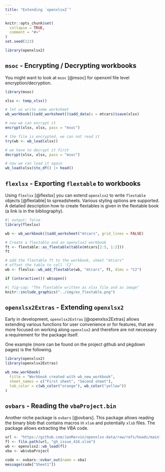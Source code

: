 ```yaml
---
title: "Extending `openxlsx2`"
---
```


```r
knitr::opts_chunk$set(
  collapse = TRUE,
  comment = "#>"
)
set.seed(123)
```

```r
library(openxlsx2)
```

## `msoc` - Encrypting / Decrypting workbooks

You might want to look at `msoc` [@msoc] for openxml file level encryption/decryption.

```r
library(msoc)

xlsx <- temp_xlsx()

# let us write some worksheet
wb_workbook()$add_worksheet()$add_data(x = mtcars)$save(xlsx)

# now we can encrypt it
encrypt(xlsx, xlsx, pass = "msoc")

# the file is encrypted, we can not read it
try(wb <- wb_load(xlsx))

# we have to decrypt it first
decrypt(xlsx, xlsx, pass = "msoc")

# now we can load it again
wb_load(xlsx)$to_df() |> head()
```

## `flexlsx` - Exporting `flextable` to workbooks

Using `flexlsx` [@flexlsx] you can extend `openxlsx2` to write `flextable` objects [@flextable] to spreadsheets. Various styling options are supported. A detailed description how to create flextables is given in the flextable book (a link is in the bibliography).

```r
#| output: false
library(flexlsx)

wb <- wb_workbook()$add_worksheet("mtcars", grid_lines = FALSE)

# Create a flextable and an openxlsx2 workbook
ft <- flextable::as_flextable(table(mtcars[2:5, 1:2]))
ft

# add the flextable ft to the workbook, sheet "mtcars"
# offset the table to cell 'C2'
wb <- flexlsx::wb_add_flextable(wb, "mtcars", ft, dims = "C2")

if (interactive()) wb$open()
```

```r
#| fig-cap: "The flextable written as xlsx file and as image"
knitr::include_graphics("../img/ex_flextable.png")
```


## `openxlsx2Extras` - Extending `openxlsx2`

Early in development, `openxlsx2Extras` [@openxlsx2Extras] allows extending various functions for user convenience or for features, that are more focused on working along `openxlsx2` and therefore are not necessary a requirement for the package itself.

One example (more can be found on the project github and pkgdown pages) is the following.

```r
library(openxlsx2)
library(openxlsx2Extras)

wb_new_workbook(
  title = "Workbook created with wb_new_workbook",
  sheet_names = c("First sheet", "Second sheet"),
  tab_color = c(wb_color("orange"), wb_color("yellow"))
)
```


## `ovbars` - Reading the `vbaProject.bin`

Another niche package is `ovbars` [@ovbars]. This package allows reading the binary blob that contains macros in `xlsm` and potentially `xlsb` files. The package allows extracting the VBA code.

```r
url <- "https://github.com/JanMarvin/openxlsx-data/raw/refs/heads/main"
fl <- file.path(url, "gh_issue_416.xlsm")
wb <- openxlsx2::wb_load(fl)
vba <- wb$vbaProject

code <- ovbars::ovbar_out(name = vba)
message(code["Sheet1"])
```


